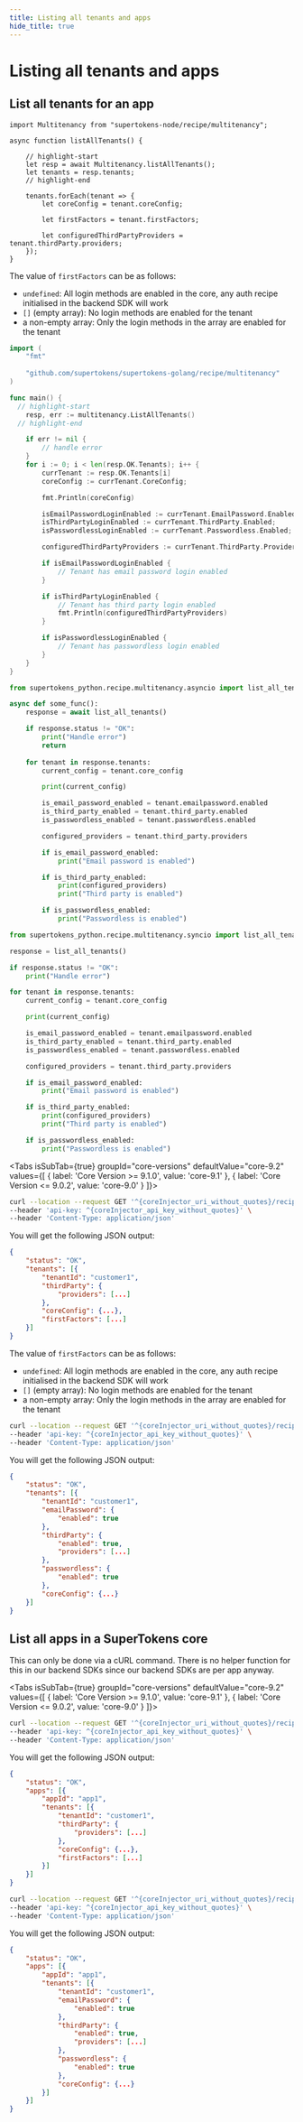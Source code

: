 ```yaml
---
title: Listing all tenants and apps
hide_title: true
---
```



<MultiTenancyPaidBanner />

# Listing all tenants and apps


## List all tenants for an app

<BackendSDKTabs enableCurl>

<TabItem value="nodejs">

```tsx
import Multitenancy from "supertokens-node/recipe/multitenancy";

async function listAllTenants() {

    // highlight-start
    let resp = await Multitenancy.listAllTenants();
    let tenants = resp.tenants;
    // highlight-end

    tenants.forEach(tenant => {
        let coreConfig = tenant.coreConfig;

        let firstFactors = tenant.firstFactors;

        let configuredThirdPartyProviders = tenant.thirdParty.providers;
    });
}
```

The value of `firstFactors` can be as follows:

- `undefined`: All login methods are enabled in the core, any auth recipe initialised in the backend SDK will work
- `[]` (empty array): No login methods are enabled for the tenant
- a non-empty array: Only the login methods in the array are enabled for the tenant

</TabItem>
<TabItem value="go">

```go
import (
    "fmt"
    
	"github.com/supertokens/supertokens-golang/recipe/multitenancy"
)

func main() {
  // highlight-start
    resp, err := multitenancy.ListAllTenants()
  // highlight-end

	if err != nil {
		// handle error
	}
    for i := 0; i < len(resp.OK.Tenants); i++ {
        currTenant := resp.OK.Tenants[i]
        coreConfig := currTenant.CoreConfig;

        fmt.Println(coreConfig)

        isEmailPasswordLoginEnabled := currTenant.EmailPassword.Enabled;
        isThirdPartyLoginEnabled := currTenant.ThirdParty.Enabled;
        isPasswordlessLoginEnabled := currTenant.Passwordless.Enabled;

        configuredThirdPartyProviders := currTenant.ThirdParty.Providers;

        if isEmailPasswordLoginEnabled {
            // Tenant has email password login enabled
        }

        if isThirdPartyLoginEnabled {
            // Tenant has third party login enabled
            fmt.Println(configuredThirdPartyProviders)
        }

        if isPasswordlessLoginEnabled {
            // Tenant has passwordless login enabled
        }
    }
}
```

</TabItem>
<TabItem value="python">

<PythonSyncAsyncSubTabs>
<TabItem value="asyncio">

```python
from supertokens_python.recipe.multitenancy.asyncio import list_all_tenants

async def some_func():
    response = await list_all_tenants()

    if response.status != "OK":
        print("Handle error")
        return
    
    for tenant in response.tenants:
        current_config = tenant.core_config

        print(current_config)

        is_email_password_enabled = tenant.emailpassword.enabled
        is_third_party_enabled = tenant.third_party.enabled
        is_passwordless_enabled = tenant.passwordless.enabled

        configured_providers = tenant.third_party.providers

        if is_email_password_enabled:
            print("Email password is enabled")

        if is_third_party_enabled:
            print(configured_providers)
            print("Third party is enabled")

        if is_passwordless_enabled:
            print("Passwordless is enabled")
```

</TabItem>

<TabItem value="syncio">

```python
from supertokens_python.recipe.multitenancy.syncio import list_all_tenants

response = list_all_tenants()

if response.status != "OK":
    print("Handle error")

for tenant in response.tenants:
    current_config = tenant.core_config

    print(current_config)

    is_email_password_enabled = tenant.emailpassword.enabled
    is_third_party_enabled = tenant.third_party.enabled
    is_passwordless_enabled = tenant.passwordless.enabled

    configured_providers = tenant.third_party.providers

    if is_email_password_enabled:
        print("Email password is enabled")

    if is_third_party_enabled:
        print(configured_providers)
        print("Third party is enabled")

    if is_passwordless_enabled:
        print("Passwordless is enabled")
```

</TabItem>
</PythonSyncAsyncSubTabs>

</TabItem>

<TabItem value="curl">

<CoreInjector defaultValue="http://localhost:3567" showAppId showTenantId={false}>

<Tabs
    isSubTab={true}
    groupId="core-versions"
    defaultValue="core-9.2"
    values={[
        { label: 'Core Version >= 9.1.0', value: 'core-9.1' },
        { label: 'Core Version <= 9.0.2', value: 'core-9.0' }
    ]}>

<TabItem value="core-9.1">

```bash
curl --location --request GET '^{coreInjector_uri_without_quotes}/recipe/multitenancy/tenant/list/v2' \
--header 'api-key: ^{coreInjector_api_key_without_quotes}' \
--header 'Content-Type: application/json'
```

You will get the following JSON output:

```json
{
    "status": "OK",
    "tenants": [{
        "tenantId": "customer1",
        "thirdParty": {
            "providers": [...]
        },
        "coreConfig": {...},
        "firstFactors": [...]
    }]
}
```

The value of `firstFactors` can be as follows:

- `undefined`: All login methods are enabled in the core, any auth recipe initialised in the backend SDK will work
- `[]` (empty array): No login methods are enabled for the tenant
- a non-empty array: Only the login methods in the array are enabled for the tenant

</TabItem>

<TabItem value="core-9.0">

```bash
curl --location --request GET '^{coreInjector_uri_without_quotes}/recipe/multitenancy/tenant/list' \
--header 'api-key: ^{coreInjector_api_key_without_quotes}' \
--header 'Content-Type: application/json'
```

You will get the following JSON output:

```json
{
    "status": "OK",
    "tenants": [{
        "tenantId": "customer1",
        "emailPassword": {
            "enabled": true
        },
        "thirdParty": {
            "enabled": true,
            "providers": [...]
        },
        "passwordless": {
            "enabled": true
        },
        "coreConfig": {...}
    }]
}
```

</TabItem>

</Tabs>



</CoreInjector>

</TabItem>

</BackendSDKTabs>

## List all apps in a SuperTokens core

This can only be done via a cURL command. There is no helper function for this in our backend SDKs since our backend SDKs are per app anyway.

<CoreInjector defaultValue="http://localhost:3567" showAppId showTenantId={false} showAppId={false}>

<Tabs
    isSubTab={true}
    groupId="core-versions"
    defaultValue="core-9.2"
    values={[
        { label: 'Core Version >= 9.1.0', value: 'core-9.1' },
        { label: 'Core Version <= 9.0.2', value: 'core-9.0' }
    ]}>

<TabItem value="core-9.1">

```bash
curl --location --request GET '^{coreInjector_uri_without_quotes}/recipe/multitenancy/app/list/v2' \
--header 'api-key: ^{coreInjector_api_key_without_quotes}' \
--header 'Content-Type: application/json'
```

You will get the following JSON output:

```json
{
    "status": "OK",
    "apps": [{
        "appId": "app1",
        "tenants": [{
            "tenantId": "customer1",
            "thirdParty": {
                "providers": [...]
            },
            "coreConfig": {...},
            "firstFactors": [...]
        }]
    }]
}
```

</TabItem>

<TabItem value="core-9.0">

```bash
curl --location --request GET '^{coreInjector_uri_without_quotes}/recipe/multitenancy/app/list' \
--header 'api-key: ^{coreInjector_api_key_without_quotes}' \
--header 'Content-Type: application/json'
```

You will get the following JSON output:

```json
{
    "status": "OK",
    "apps": [{
        "appId": "app1",
        "tenants": [{
            "tenantId": "customer1",
            "emailPassword": {
                "enabled": true
            },
            "thirdParty": {
                "enabled": true,
                "providers": [...]
            },
            "passwordless": {
                "enabled": true
            },
            "coreConfig": {...}
        }]
    }]
}
```

</TabItem>

</Tabs>


</CoreInjector>
